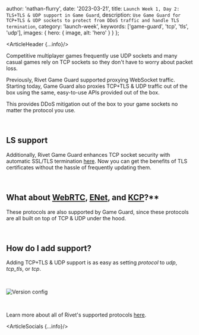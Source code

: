 
  author: 'nathan-flurry',
  date: '2023-03-21',
  title: `Launch Week 1, Day 2: TLS+TLS & UDP support in Game Guard`,
  description: `Use Game Guard for TCP+TLS & UDP sockets to protect from DDoS traffic and handle TLS termination`,
  category: 'launch-week',
  keywords: ['game-guard', 'tcp', 'tls', 'udp'],
  images: {
    hero: {
      image,
      alt: 'hero'
    }
  }
};

<ArticleHeader {...info}/>

Competitive multiplayer games frequently use UDP sockets and many casual games rely on TCP sockets so they don't have to worry about packet loss.

Previously, Rivet Game Guard supported proxying WebSocket traffic. Starting today, Game Guard also proxies TCP+TLS & UDP traffic out of the box using the same, easy-to-use APIs provided out of the box.

This provides DDoS mitigation out of the box to your game sockets no matter the protocol you use.

‍

## LS support

Additionally, Rivet Game Guard enhances TCP socket security with automatic SSL/TLS termination [here](/docs/dynamic-servers/concepts/game-guard#ssl-tls-termination). Now you can get the benefits of TLS certificates without the hassle of frequently updating them.

‍

## What about **[**WebRTC**](https://webrtc.org/)**, **[**ENet**](http://sauerbraten.org/enet/)**, and **[**KCP**](https://github.com/skywind3000/kcp/blob/master/README.en.md)**?**

These protocols are also supported by Game Guard, since these protocols are all built on top of TCP & UDP under the hood.

‍

## How do I add support?

Adding TCP+TLS & UDP support is as easy as setting _protocol_ to _udp_, _tcp_tls_, or _tcp_.

‍

<Image src={versionConfig} alt='Version config' />

‍

Learn more about all of Rivet's supported protocols [here](/docs/dynamic-servers/concepts/protocols).

<ArticleSocials {...info}/>